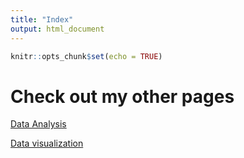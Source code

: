 ```yaml
---
title: "Index"
output: html_document
---
```


```r
knitr::opts_chunk$set(echo = TRUE)
```
# Check out my other pages

[Data Analysis](tidyr_practice.html)

[Data visualization](data_vis_training.Rmd)